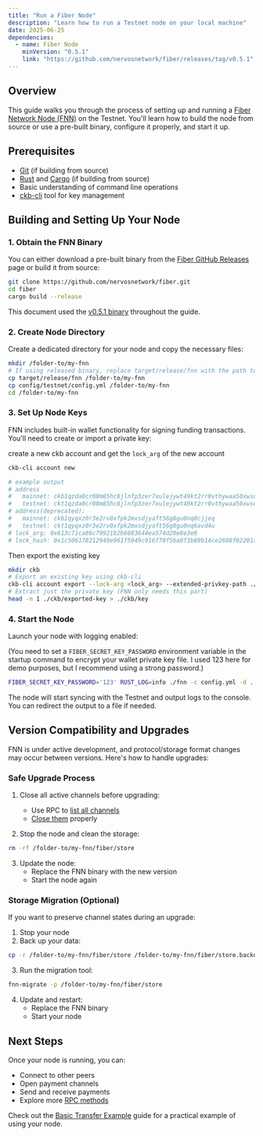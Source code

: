 ```yaml
---
title: "Run a Fiber Node"
description: "Learn how to run a Testnet node on your local machine"
date: 2025-06-25
dependencies:
  - name: Fiber Node
    minVersion: "0.5.1"
    link: "https://github.com/nervosnetwork/fiber/releases/tag/v0.5.1"
---
```


## Overview

This guide walks you through the process of setting up and running a [Fiber Network Node (FNN)](https://github.com/nervosnetwork/fiber) on the Testnet. You'll learn how to build the node from source or use a pre-built binary, configure it properly, and start it up.

## Prerequisites

- [Git](https://git-scm.com/) (if building from source)
- [Rust](https://www.rust-lang.org/) and [Cargo](https://doc.rust-lang.org/cargo/) (if building from source)
- Basic understanding of command line operations
- [ckb-cli](https://github.com/nervosnetwork/ckb-cli) tool for key management

## Building and Setting Up Your Node

### 1. Obtain the FNN Binary

You can either download a pre-built binary from the [Fiber GitHub Releases](https://github.com/nervosnetwork/fiber/releases) page or build it from source:

```sh
git clone https://github.com/nervosnetwork/fiber.git
cd fiber
cargo build --release
```

This document used the [v0.5.1 binary](https://github.com/nervosnetwork/fiber/releases/tag/v0.5.1) throughout the guide.

### 2. Create Node Directory

Create a dedicated directory for your node and copy the necessary files:

```sh
mkdir /folder-to/my-fnn
# If using released binary, replace target/release/fnn with the path to your downloaded binary
cp target/release/fnn /folder-to/my-fnn
cp config/testnet/config.yml /folder-to/my-fnn
cd /folder-to/my-fnn
```

### 3. Set Up Node Keys

FNN includes built-in wallet functionality for signing funding transactions. You'll need to create or import a private key:

create a new ckb account and get the `lock_arg` of the new account

```sh
ckb-cli account new

# example output
# address
#   mainnet: ckb1qzda0cr08m85hc8jlnfp3zer7xulejywt49kt2rr0vthywaa50xwsqtp83cu4pk8nysm9dngxezw546dyr5w8esx7rlyt
#   testnet: ckt1qzda0cr08m85hc8jlnfp3zer7xulejywt49kt2rr0vthywaa50xwsqtp83cu4pk8nysm9dngxezw546dyr5w8esgvgswn
# address(deprecated):
#   mainnet: ckb1qyqxz0r3e2rv0xfpk2mxsdjyaft56g8gu0nq8cjjeq
#   testnet: ckt1qyqxz0r3e2rv0xfpk2mxsdjyaft56g8gu0nq6avd4u
# lock_arg: 0x613c71ca86c79921b2b6683644ea574d20e8e3e6
# lock_hash: 0x1c506178212949e961f5949c916f70f5ba0f3b89b14ce2608f02201a41eb3ef7
```

Then export the existing key

```sh
mkdir ckb
# Export an existing key using ckb-cli
ckb-cli account export --lock-arg <lock_arg> --extended-privkey-path ./ckb/exported-key
# Extract just the private key (FNN only needs this part)
head -n 1 ./ckb/exported-key > ./ckb/key
```

### 4. Start the Node

Launch your node with logging enabled:

(You need to set a `FIBER_SECRET_KEY_PASSWORD` environment variable in the startup command to encrypt your wallet private key file. I used 123 here for demo purposes, but I recommend using a strong password.)

```sh
FIBER_SECRET_KEY_PASSWORD='123' RUST_LOG=info ./fnn -c config.yml -d .
```

The node will start syncing with the Testnet and output logs to the console. You can redirect the output to a file if needed.

## Version Compatibility and Upgrades

FNN is under active development, and protocol/storage format changes may occur between versions. Here's how to handle upgrades:

### Safe Upgrade Process

1. Close all active channels before upgrading:
   - Use RPC to [list all channels](./src/rpc/README.md#channel-list_channels)
   - [Close them](./src/rpc/README.md#channel-shutdown_channel) properly

2. Stop the node and clean the storage:

```sh
rm -rf /folder-to/my-fnn/fiber/store
```

3. Update the node:
   - Replace the FNN binary with the new version
   - Start the node again

### Storage Migration (Optional)

If you want to preserve channel states during an upgrade:

1. Stop your node
2. Back up your data:

```sh
cp -r /folder-to/my-fnn/fiber/store /folder-to/my-fnn/fiber/store.backup
```

3. Run the migration tool:

```sh
fnn-migrate -p /folder-to/my-fnn/fiber/store
```

4. Update and restart:
   - Replace the FNN binary
   - Start your node

## Next Steps

Once your node is running, you can:

- Connect to other peers
- Open payment channels
- Send and receive payments
- Explore more [RPC methods](https://github.com/nervosnetwork/fiber/blob/main/src/rpc/README.md)

Check out the [Basic Transfer Example](/docs/quick-start/basic-transfer) guide for a practical example of using your node.
